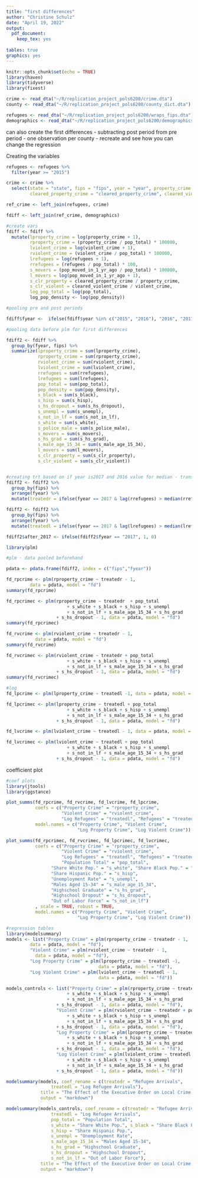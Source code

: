 ---
title: "first differences"
author: "Christine Schulz"
date: "April 19, 2022"
output: 
  pdf_document:
    keep_tex: yes
    
tables: true
graphics: yes
---

```{r setup, include=FALSE}
knitr::opts_chunk$set(echo = TRUE)
library(haven)
library(tidyverse)
library(fixest)
```

```{r}
crime <- read_dta("~/R/replication_project_pols6200/crime.dta")
county <- read_dta("~/R/replication_project_pols6200/county_dict.dta")

refugees <- read_dta("~/R/replication_project_pols6200/wraps_fips.dta")
demographics <- read_dta("~/R/replication_project_pols6200/demographics.dta")
```

can also create the first differences - subtracting post period from pre period 
- one observation per county
- recreate and see how you can change the regression 

Creating the variables
```{r}

refugees <- refugees %>% 
  filter(year >= "2015")

crime <- crime %>%  
  select(state = "state", fips = "fips", year = "year", property_crime = "property_crime", violent_crime = "violent_crime",
         cleared_property_crime = "cleared_property_crime", cleared_violent_crime = "cleared_violent_crime")

ref_crime <- left_join(refugees, crime)

fdiff <- left_join(ref_crime, demographics) 

#create vars
fdiff <- fdiff %>% 
  mutate(lproperty_crime = log(property_crime + 1),
         rproperty_crime = (property_crime / pop_total) * 100000,
         lviolent_crime = log(violent_crime + 1),
         rviolent_crime = (violent_crime / pop_total) * 100000,
         lrefugees = log(refugees + 1),
         rrefugees = (refugees / pop_total) * 100,
         s_movers = (pop_moved_in_1_yr_ago / pop_total) * 100000,
         l_movers = log(pop_moved_in_1_yr_ago + 1),
         s_clr_property = cleared_property_crime / property_crime,
         s_clr_violent = cleared_violent_crime / violent_crime,
         log_pop_total = log(pop_total),
         log_pop_density <- log(pop_density))

```

```{r}
#pooling pre and post periods

fdiff$fyear <-  ifelse(fdiff$year %in% c("2015", "2016"), "2016", "2017")

#pooling data before plm for first differences

fdiff2 <- fdiff %>% 
  group_by(fyear, fips) %>% 
  summarize(lproperty_crime = sum(lproperty_crime),
            rproperty_crime = sum(rproperty_crime),
            rviolent_crime = sum(rviolent_crime),
            lviolent_crime = sum(lviolent_crime),
            rrefugees = sum(rrefugees),
            lrefugees = sum(lrefugees),
            pop_total = sum(pop_total),
            pop_density = sum(pop_density),
            s_black = sum(s_black),
            s_hisp = sum(s_hisp), 
            s_hs_dropout = sum(s_hs_dropout),
            s_unempl = sum(s_unempl),
            s_not_in_lf = sum(s_not_in_lf),
            s_white = sum(s_white),
            s_police_male = sum(s_police_male),
            s_movers = sum(s_movers),
            s_hs_grad = sum(s_hs_grad),
            s_male_age_15_34 = sum(s_male_age_15_34),
            l_movers = sum(l_movers),
            s_clr_property = sum(s_clr_property),
            s_clr_violent = sum(s_clr_violent))


#creating trt based on if year is2017 and 2016 value for median - transformed refugee var
fdiff2 <- fdiff2 %>% 
  group_by(fips) %>% 
  arrange(fyear) %>% 
  mutate(treatedr = ifelse(fyear == 2017 & lag(rrefugees) > median(rrefugees), 1, 0)) 

fdiff2 <- fdiff2 %>% 
  group_by(fips) %>% 
  arrange(fyear) %>% 
  mutate(treatedl = ifelse(fyear == 2017 & lag(lrefugees) > median(lrefugees), 1, 0)) 

fdiff2$after_2017 <- ifelse(fdiff2$fyear == "2017", 1, 0)
```


```{r}

library(plm)

#plm - data pooled beforehand

pdata <- pdata.frame(fdiff2, index = c("fips","fyear"))

fd_rpcrime <- plm(rproperty_crime ~ treatedr - 1, 
         data = pdata, model = "fd")
summary(fd_rpcrime)

fd_rpcrimec <- plm(rproperty_crime ~ treatedr  + pop_total 
                       + s_white + s_black + s_hisp + s_unempl
                       + s_not_in_lf + s_male_age_15_34 + s_hs_grad 
                   + s_hs_dropout - 1, data = pdata, model = "fd")
summary(fd_rpcrimec)

fd_rvcrime <- plm(rviolent_crime ~ treatedr - 1,
           data = pdata, model = "fd")
summary(fd_rvcrime)

fd_rvcrimec <- plm(rviolent_crime ~ treatedr + pop_total 
                       + s_white + s_black + s_hisp + s_unempl
                       + s_not_in_lf + s_male_age_15_34 + s_hs_grad
                   + s_hs_dropout - 1, data = pdata, model = "fd")
summary(fd_rvcrimec)

#log
fd_lpcrime <- plm(lproperty_crime ~ treatedl -1, data = pdata, model = "fd")

fd_lpcrimec <- plm(lproperty_crime ~ treatedl + pop_total 
                       + s_white + s_black + s_hisp + s_unempl
                       + s_not_in_lf + s_male_age_15_34 + s_hs_grad 
                   + s_hs_dropout - 1, data = pdata, model = "fd")

fd_lvcrime <- plm(lviolent_crime ~ treatedl - 1, data = pdata, model = "fd")

fd_lvcrimec <- plm(lviolent_crime ~ treatedl + pop_total 
                       + s_white + s_black + s_hisp + s_unempl
                       + s_not_in_lf + s_male_age_15_34 + s_hs_grad 
                   + s_hs_dropout - 1, data = pdata, model = "fd")
```

coefficient plot
```{r}
#coef plots
library(jtools)
library(ggstance)

plot_summs(fd_rpcrime, fd_rvcrime, fd_lvcrime, fd_lpcrime,
           coefs = c("Property Crime" = "rproperty_crime", 
                     "Violent Crime" = "rviolent_crime",
                     "Log Refugees" = "treatedl", "Refugees" = "treatedr"), scale = TRUE, robust = TRUE,
           model.names = c("Property Crime", "Violent Crime", 
                           "Log Property Crime", "Log Violent Crime"))

```

```{r}
plot_summs(fd_rpcrimec, fd_rvcrimec, fd_lpcrimec, fd_lvcrimec,
           coefs = c("Property Crime" = "rproperty_crime", 
                     "Violent Crime" = "rviolent_crime", 
                     "Log Refugees" = "treatedl", "Refugees" = "treatedr", 
                     "Population Total" = "pop_total",
                 "Share White Pop." = "s_white", "Share Black Pop." = "s_black",
                 "Share Hispanic Pop." = "s_hisp", 
                 "Unemployment Rate" = "s_unempl",
                 "Males Aged 15-34" = "s_male_age_15_34", 
                 "Highschool Graduate" = "s_hs_grad",
                 "Highschool Dropout" = "s_hs_dropout", 
                 "Out of Labor Force" = "s_not_in_lf")
           , scale = TRUE, robust = TRUE,
           model.names = c("Property Crime", "Violent Crime", 
                           "Log Property Crime", "Log Violent Crime"))
```

```{r, results = 'asis'}
#regression tables
library(modelsummary)
models <- list("Property Crime" = plm(rproperty_crime ~ treatedr - 1, 
         data = pdata, model = "fd"),
         "Violent Crime" = plm(rviolent_crime ~ treatedr - 1,
           data = pdata, model = "fd"),
         "Log Property Crime" = plm(lproperty_crime ~ treatedl -1, 
                                   data = pdata, model = "fd"),
         "Log Violent Crime" = plm(lviolent_crime ~ treatedl - 1, 
                                   data = pdata, model = "fd"))

models_controls <- list("Property Crime" = plm(rproperty_crime ~ treatedr  + pop_total 
                       + s_white + s_black + s_hisp + s_unempl
                       + s_not_in_lf + s_male_age_15_34 + s_hs_grad 
                   + s_hs_dropout - 1, data = pdata, model = "fd"),
                   "Violent Crime" = plm(rviolent_crime ~ treatedr + pop_total 
                       + s_white + s_black + s_hisp + s_unempl
                       + s_not_in_lf + s_male_age_15_34 + s_hs_grad
                   + s_hs_dropout - 1, data = pdata, model = "fd"),
                   "Log Property Crime" = plm(lproperty_crime ~ treatedl + pop_total 
                       + s_white + s_black + s_hisp + s_unempl
                       + s_not_in_lf + s_male_age_15_34 + s_hs_grad 
                   + s_hs_dropout - 1, data = pdata, model = "fd"),
                   "Log Violent Crime" = plm(lviolent_crime ~ treatedl + pop_total 
                       + s_white + s_black + s_hisp + s_unempl
                       + s_not_in_lf + s_male_age_15_34 + s_hs_grad 
                   + s_hs_dropout - 1, data = pdata, model = "fd"))

modelsummary(models, coef_rename = c(treatedr = "Refugee Arrivals",
                 treatedl = "Log Refugee Arrivals"),
             title = "The Effect of the Executive Order on Local Crime Rates: First Differences, 2015-2018",
             output = "markdown")

modelsummary(models_controls, coef_rename = c(treatedr = "Refugee Arrivals",
                 treatedl = "Log Refugee Arrivals",
                 pop_total = "Population Total",
                 s_white = "Share White Pop.", s_black = "Share Black Pop.",
                 s_hisp = "Share Hispanic Pop.", 
                 s_unempl = "Unemployment Rate",
                 s_male_age_15_34 = "Males Aged 15-34", 
                 s_hs_grad = "Highschool Graduate",
                 s_hs_dropout = "Highschool Dropout", 
                 s_not_in_lf = "Out of Labor Force"),
             title = "The Effect of the Executive Order on Local Crime Rates: First Differences, 2015-2018",
             output = "markdown")
```
























